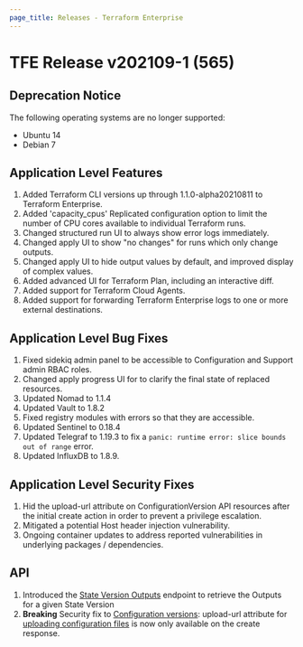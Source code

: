 ```yaml
---
page_title: Releases - Terraform Enterprise
---
```


# TFE Release v202109-1 (565)

## Deprecation Notice

The following operating systems are no longer supported:

- Ubuntu 14
- Debian 7

## Application Level Features

1. Added Terraform CLI versions up through 1.1.0-alpha20210811 to Terraform Enterprise.
1. Added 'capacity_cpus' Replicated configuration option to limit the number of CPU cores available to individual Terraform runs.
1. Changed structured run UI to always show error logs immediately.
1. Changed apply UI to show "no changes" for runs which only change outputs.
1. Changed apply UI to hide output values by default, and improved display of complex values.
1. Added advanced UI for Terraform Plan, including an interactive diff.
1. Added support for Terraform Cloud Agents.
1. Added support for forwarding Terraform Enterprise logs to one or more external destinations.

## Application Level Bug Fixes

1. Fixed sidekiq admin panel to be accessible to Configuration and Support admin RBAC roles.
1. Changed apply progress UI for to clarify the final state of replaced resources.
1. Updated Nomad to 1.1.4
1. Updated Vault to 1.8.2
1. Fixed registry modules with errors so that they are accessible.
1. Updated Sentinel to 0.18.4
1. Updated Telegraf to 1.19.3 to fix a `panic: runtime error: slice bounds out of range` error.
1. Updated InfluxDB to 1.8.9.

## Application Level Security Fixes

1. Hid the upload-url attribute on ConfigurationVersion API resources after the initial create action in order to prevent a privilege escalation.
1. Mitigated a potential Host header injection vulnerability.
1. Ongoing container updates to address reported vulnerabilities in underlying packages / dependencies.

## API

1. Introduced the [State Version Outputs](/cloud-docs/api-docs/state-versions) endpoint to retrieve the Outputs for a given State Version
1. **Breaking** Security fix to [Configuration versions](/cloud-docs/api-docs/configuration-versions): upload-url attribute for [uploading configuration files](/cloud-docs/api-docs/configuration-versions#upload-configuration-files) is now only available on the create response.
